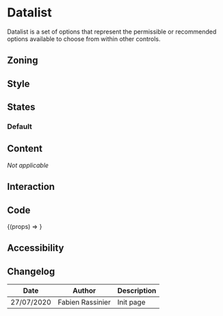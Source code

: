 

<Meta title="Components/Form/Fields/Datalist" component={Form.Datalist} />

# Datalist

Datalist is a set of options that represent the permissible or recommended options available to choose from within other controls.

## Zoning

## Style

## States

### Default

<Canvas>
    <Story name="default">
        <Form.Datalist label="Datalist" values={['', 'foo', 'bar']}/>
    </Story>
    <Story name="disabled">
        <Form.Datalist label="Disabled Datalist" disabled  values={['', 'foo', 'bar']}/>
    </Story>
    <Story name="read-only">
        <Form.Datalist label="Read-Only Datalist" readOnly value="foo" values={['', 'foo', 'bar']} />
    </Story>
</Canvas>

## Content

_Not applicable_

## Interaction

## Code

<Canvas>
  <Story
    name="usage"
    args={{
      label: 'Datalist',
      id: 1234,
      values: ['apple', 'orange', 'banana'],
    }}
  >
    {(props) => <Form.Datalist {...props} />}
  </Story>
</Canvas>

<ArgsTable story="usage" />

## Accessibility

## Changelog

| Date       | Author | Description |
| ---------- | ------ | ----------- |
| 27/07/2020 | Fabien Rassinier  | Init page   |

